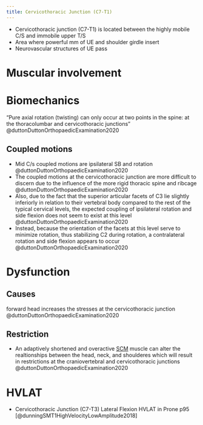 ```yaml
---
title: Cervicothoracic Junction (C7-T1)
---
```


- Cervicothoracic junction (C7-T1) is located between the highly mobile C/S and immobile upper T/S
- Area where powerful mm of UE and shoulder girdle insert
- Neurovascular structures of UE pass



# Muscular involvement




# Biomechanics

"Pure axial rotation (twisting) can only occur at two points in the spine: at the thoracolumbar and cervicothoracic junctions" @duttonDuttonOrthopaedicExamination2020

## Coupled motions

- Mid C/s coupled motions are ipsilateral SB and rotation @duttonDuttonOrthopaedicExamination2020
- The coupled motions at the cervicothoracic junction are more difficult to discern due to the influence of the more rigid thoracic spine and ribcage @duttonDuttonOrthopaedicExamination2020
- Also, due to the fact that the superior articular facets of C3 lie slightly inferiorly in relation to their vertebral body compared to the rest of the typical cervical levels, the expected coupling of ipsilateral rotation and side flexion does not seem to exist at this level @duttonDuttonOrthopaedicExamination2020
- Instead, because the orientation of the facets at this level serve to minimize rotation, thus stabilizing C2 during rotation, a contralateral rotation and side flexion appears to occur @duttonDuttonOrthopaedicExamination2020


# Dysfunction

## Causes

forward head increases the stresses at the cervicothoracic junction @duttonDuttonOrthopaedicExamination2020

## Restriction

- An adaptively shortened and overactive [SCM]({{< var ref-sternocleidomastoid.path >}}) muscle can alter the realtionships between the head, neck, and shoulderes which will result in restrictions at the craniovertebral and cervicothoracic junctions @duttonDuttonOrthopaedicExamination2020



# HVLAT


- Cervicothoracic Junction (C7-T3) Lateral Flexion HVLAT in Prone p95 [@dunningSMT1HighVelocityLowAmplitude2018]